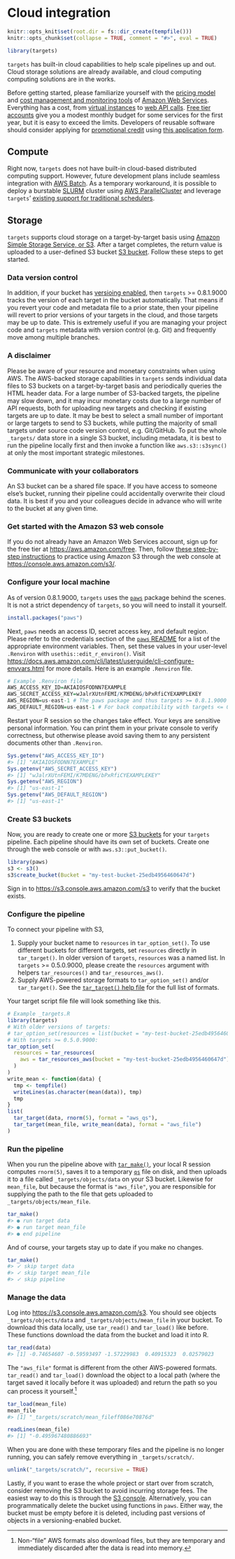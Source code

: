 # Cloud integration {#cloud}

```r
knitr::opts_knit$set(root.dir = fs::dir_create(tempfile()))
knitr::opts_chunk$set(collapse = TRUE, comment = "#>", eval = TRUE)
```

```r
library(targets)
```

`targets` has built-in cloud capabilities to help scale pipelines up and out. Cloud storage solutions are already available, and cloud computing computing solutions are in the works.

Before getting started, please familiarize yourself with the [pricing model](https://aws.amazon.com/pricing/) and [cost management and monitoring tools](https://docs.aws.amazon.com/account-billing/index.html) of [Amazon Web Services](https://aws.amazon.com/). Everything has a cost, from [virtual instances](https://aws.amazon.com/ec2/) to [web API calls](https://docs.aws.amazon.com/#user_guides). [Free tier accounts](https://aws.amazon.com/free/) give you a modest monthly budget for some services for the first year, but it is easy to exceed the limits. Developers of reusable software should consider applying for [promotional credit](https://aws.amazon.com/blogs/opensource/aws-promotional-credits-open-source-projects/) using [this application form](https://pages.awscloud.com/AWS-Credits-for-Open-Source-Projects).

## Compute

Right now, `targets` does not have built-in cloud-based distributed computing support. However, future development plans include seamless integration with [AWS Batch](https://aws.amazon.com/batch/). As a temporary workaround, it is possible to deploy a burstable [SLURM](https://slurm.schedmd.com/documentation.html) cluster using [AWS ParallelCluster](https://aws.amazon.com/hpc/parallelcluster/) and leverage `targets`' [existing support for traditional schedulers](#hpc).

## Storage

`targets` supports cloud storage on a target-by-target basis using [Amazon Simple Storage Service, or S3](https://aws.amazon.com/s3/). After a target completes, the return value is uploaded to a user-defined S3 bucket [S3 bucket](https://docs.aws.amazon.com/AmazonS3/latest/user-guide/create-bucket.html). Follow these steps to get started.

### Data version control

In addition, if your bucket has [versioing enabled](https://docs.aws.amazon.com/AmazonS3/latest/userguide/Versioning.html), then `targets` >= 0.8.1.9000 tracks the version of each target in the bucket automatically. That means if you revert your code and metadata file to a prior state, then your pipeline will revert to prior versions of your targets in the cloud, and those targets may be up to date. This is extremely useful if you are managing your project code and `targets` metadata with version control (e.g. Git) and frequently move among multiple branches.

### A disclaimer

Please be aware of your resource and monetary constraints when using AWS. The AWS-backed storage capabilities in `targets` sends individual data files to S3 buckets on a target-by-target basis and periodically queries the HTML header data. For a large number of S3-backed targets, the pipeline may slow down, and it may incur monetary costs due to a large number of API requests, both for uploading new targets and checking if existing targets are up to date. It may be best to select a small number of important or large targets to send to S3 buckets, while putting the majority of small targets under source code version control, e.g. Git/GitHub. To put the whole `_targets/` data store in a single S3 bucket, including metadata, it is best to run the pipeline locally first and then invoke a function like `aws.s3::s3sync()` at only the most important strategic milestones.

### Communicate with your collaborators

An S3 bucket can be a shared file space. If you have access to someone else's bucket, running their pipeline could accidentally overwrite their cloud data. It is best if you and your colleagues decide in advance who will write to the bucket at any given time.

### Get started with the Amazon S3 web console

If you do not already have an Amazon Web Services account, sign up for the free tier at <https://aws.amazon.com/free>. Then, follow [these step-by-step instructions](https://docs.aws.amazon.com/AmazonS3/latest/gsg/GetStartedWithS3.html) to practice using Amazon S3 through the web console at <https://console.aws.amazon.com/s3/>.

### Configure your local machine

As of version 0.8.1.9000, `targets` uses the [`paws`](https://github.com/paws-r/paws) package behind the scenes. It is not a strict dependency of `targets`, so you will need to install it yourself.

```r
install.packages("paws")
```

Next, `paws` needs an access ID, secret access key, and default region. Please refer to the credentials section of the [`paws` README](https://github.com/paws-r/paws/blob/main/README.md) for a list of the appropriate environment variables. Then, set these values in your user-level `.Renviron` with `usethis::edit_r_environ()`. Visit <https://docs.aws.amazon.com/cli/latest/userguide/cli-configure-envvars.html> for more details. Here is an example `.Renviron` file. 

```r
# Example .Renviron file
AWS_ACCESS_KEY_ID=AKIAIOSFODNN7EXAMPLE
AWS_SECRET_ACCESS_KEY=wJalrXUtnFEMI/K7MDENG/bPxRfiCYEXAMPLEKEY
AWS_REGION=us-east-1 # The paws package and thus targets >= 0.8.1.9000 use this.
AWS_DEFAULT_REGION=us-east-1 # For back compatibility with targets <= 0.8.1.
```

Restart your R session so the changes take effect. Your keys are sensitive personal information. You can print them in your private console to verify correctness, but otherwise please avoid saving them to any persistent documents other than `.Renviron`.

```r
Sys.getenv("AWS_ACCESS_KEY_ID")
#> [1] "AKIAIOSFODNN7EXAMPLE"
Sys.getenv("AWS_SECRET_ACCESS_KEY")
#> [1] "wJalrXUtnFEMI/K7MDENG/bPxRfiCYEXAMPLEKEY"
Sys.getenv("AWS_REGION")
#> [1] "us-east-1"
Sys.getenv("AWS_DEFAULT_REGION")
#> [1] "us-east-1"
```

### Create S3 buckets

Now, you are ready to create one or more [S3 buckets](https://docs.aws.amazon.com/AmazonS3/latest/dev/UsingBucket.html) for your `targets` pipeline. Each pipeline should have its own set of buckets. Create one through the web console or with `aws.s3::put_bucket()`.

```r
library(paws)
s3 <- s3()
s3$create_bucket(Bucket = "my-test-bucket-25edb4956460647d")
```

Sign in to <https://s3.console.aws.amazon.com/s3> to verify that the bucket exists.

### Configure the pipeline

To connect your pipeline with S3,

1. Supply your bucket name to `resources` in `tar_option_set()`. To use different buckets for different targets, set `resources` directly in `tar_target()`. In older version of `targets`, `resources` was a named list. In `targets` >= 0.5.0.9000, please create the `resources` argument with helpers `tar_resources()` and `tar_resources_aws()`.
1. Supply AWS-powered storage formats to `tar_option_set()` and/or `tar_target()`. See the [`tar_target()` help file](https://docs.ropensci.org/targets/reference/tar_target.html#arguments) for the full list of formats.

Your target script file file will look something like this.

```r
# Example _targets.R
library(targets)
# With older versions of targets:
# tar_option_set(resources = list(bucket = "my-test-bucket-25edb4956460647d"))
# With targets >= 0.5.0.9000:
tar_option_set(
  resources = tar_resources(
    aws = tar_resources_aws(bucket = "my-test-bucket-25edb4956460647d")
  )
)
write_mean <- function(data) {
  tmp <- tempfile()
  writeLines(as.character(mean(data)), tmp)
  tmp
}
list(
  tar_target(data, rnorm(5), format = "aws_qs"),
  tar_target(mean_file, write_mean(data), format = "aws_file")
)
```

### Run the pipeline

When you run the pipeline above with [`tar_make()`](https://docs.ropensci.org/targets/reference/tar_make.html), your local R session computes `rnorm(5)`, saves it to a temporary [`qs`](https://github.com/traversc/qs) file on disk, and then uploads it to a file called `_targets/objects/data` on your S3 bucket. Likewise for `mean_file`, but because the format is `"aws_file"`, you are responsible for supplying the path to the file that gets uploaded to `_targets/objects/mean_file`.

```r
tar_make()
#> ● run target data
#> ● run target mean_file
#> ● end pipeline
```

And of course, your targets stay up to date if you make no changes.

```r
tar_make()
#> ✓ skip target data
#> ✓ skip target mean_file
#> ✓ skip pipeline
```

### Manage the data

Log into <https://s3.console.aws.amazon.com/s3>. You should see objects `_targets/objects/data` and `_targets/objects/mean_file` in your bucket. To download this data locally, use `tar_read()` and `tar_load()` like before. These functions download the data from the bucket and load it into R.

```r
tar_read(data)
#> [1] -0.74654607 -0.59593497 -1.57229983  0.40915323  0.02579023
```

The `"aws_file"` format is different from the other AWS-powered formats. `tar_read()` and `tar_load()` download the object to a local path (where the target saved it locally before it was uploaded) and return the path so you can process it yourself.^[Non-"file" AWS formats also download files, but they are temporary and immediately discarded after the data is read into memory.]

```r
tar_load(mean_file)
mean_file
#> [1] "_targets/scratch/mean_fileff086e70876d"
```

```r
readLines(mean_file)
#> [1] "-0.495967480886693"
```

When you are done with these temporary files and the pipeline is no longer running, you can safely remove everything in `_targets/scratch/`.

```r
unlink("_targets/scratch/", recursive = TRUE)
```

Lastly, if you want to erase the whole project or start over from scratch, consider removing the S3 bucket to avoid incurring storage fees. The easiest way to do this is through the [S3 console](https://s3.console.aws.amazon.com/s3). Alternatively, you can programmatically delete the bucket using functions in `paws`. Either way, the bucket must be empty before it is deleted, including past versions of objects in a versioning-enabled bucket.
